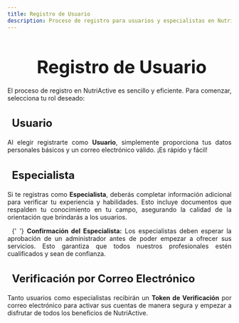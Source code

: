 ```yaml
---
title: Registro de Usuario
description: Proceso de registro para usuarios y especialistas en NutriActive.
---
```



<Head />

<main>

<h1 style="font-size: 2.5rem; font-weight: bold; margin-bottom: 20px; text-align: center;">
  <i class="fas fa-user-plus" style="color: #3498db; margin-right: 10px;"></i>
  Registro de Usuario
</h1>

<p style="text-align: justify;">
  El proceso de registro en NutriActive es sencillo y eficiente. Para comenzar,
  selecciona tu rol deseado:
</p>

<h3 style="font-size: 1.5rem; font-weight: bold; margin-bottom: 20px; text-align: left;">
  <i class="fas fa-user" style="color: #63a145; margin-right: 10px;"></i> Usuario
</h3>
<p style="text-align: justify;">
  Al elegir registrarte como <strong>Usuario</strong>, simplemente proporciona
  tus datos personales básicos y un correo electrónico válido. ¡Es rápido y
  fácil!
</p>

<h3 style="font-size: 1.5rem; font-weight: bold; margin-bottom: 20px; text-align: left;">
  <i class="fas fa-user-md" style="color: #e67e22; margin-right: 10px;"></i> Especialista
</h3>
<p style="text-align: justify;">
  Si te registras como <strong>Especialista</strong>, deberás completar
  información adicional para verificar tu experiencia y habilidades. Esto
  incluye documentos que respalden tu conocimiento en tu campo, asegurando la
  calidad de la orientación que brindarás a los usuarios.
</p>

<p style="text-align: justify;">
  <i class="fas fa-check-circle" style="color: #2ecc71; margin-right: 10px;"></i>{' '}
  <strong>Confirmación del Especialista:</strong> Los especialistas deben esperar
  la aprobación de un administrador antes de poder empezar a ofrecer sus servicios.
  Esto garantiza que todos nuestros profesionales estén cualificados y sean de confianza.
</p>

<h3 style="font-size: 1.5rem; font-weight: bold; margin-bottom: 20px; text-align: left;">
  <i class="fas fa-envelope" style="color: #9b59b6; margin-right: 10px;"></i> Verificación por Correo Electrónico
</h3>
<p style="text-align: justify;">
  Tanto usuarios como especialistas recibirán un <strong>Token de Verificación</strong> por correo electrónico para activar sus cuentas de manera segura y empezar a disfrutar de todos los beneficios de NutriActive.
</p>
</main>